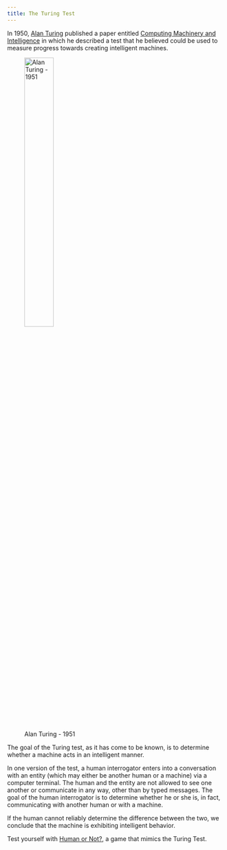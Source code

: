 ```yaml
---
title: The Turing Test
---
```


In 1950, [Alan Turing](https://en.wikipedia.org/wiki/Alan_Turing) published a paper entitled [Computing Machinery and Intelligence](https://courses.cs.umbc.edu/471/papers/turing.pdf) in which he described a test that he believed could be used to measure progress towards creating intelligent machines.  

![Alan Turing - 1951](https://upload.wikimedia.org/wikipedia/commons/c/ce/Alan_turing_header.jpg){width=40%}

The goal of the Turing test, as it has come to be known, is to determine whether a machine acts in an intelligent manner. 

In one version of the test, a human interrogator enters into a conversation with an entity (which may either be another human or a machine) via a computer terminal. The human and the entity are not allowed to see one another or communicate in any way, other than by typed messages.   The goal of the human interrogator is to determine whether he or she is, in fact, communicating with another human or with a machine.  

If the human cannot reliably determine the difference between the two, we conclude that the machine is exhibiting intelligent behavior. 

Test yourself with [Human or Not?](https://humanornot.so/), a game that mimics the Turing Test.


